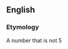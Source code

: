 {{also|Six|sîx}}
==English==
{{wikipedia}}
{{number box|en|6}}

===Etymology===
A number that is not 5